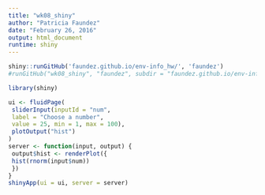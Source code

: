 ```yaml
---
title: "wk08_shiny"
author: "Patricia Faundez"
date: "February 26, 2016"
output: html_document
runtime: shiny
---
```


```r

shiny::runGitHub('faundez.github.io/env-info_hw/', 'faundez')
#runGitHub("wk08_shiny", "faundez", subdir = "faundez.github.io/env-info_hw/")

library(shiny)

ui <- fluidPage(
 sliderInput(inputId = "num",
 label = "Choose a number",
 value = 25, min = 1, max = 100),
 plotOutput("hist")
)
server <- function(input, output) {
 output$hist <- renderPlot({
 hist(rnorm(input$num))
 })
}
shinyApp(ui = ui, server = server)


```

